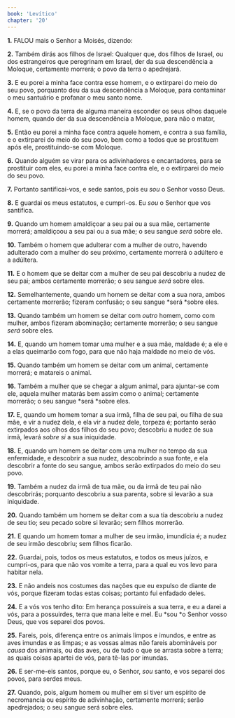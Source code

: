 ```yaml
---
book: 'Levítico'
chapter: '20'
---
```


**1.** FALOU mais o Senhor a Moisés, dizendo:

**2.** Também dirás aos filhos de Israel: Qualquer que, dos filhos de Israel, ou dos estrangeiros que peregrinam em Israel, der da sua descendência a Moloque, certamente morrerá; o povo da terra o apedrejará.

**3.** E eu porei a minha face contra esse homem, e o extirparei do meio do seu povo, porquanto deu da sua descendência a Moloque, para contaminar o meu santuário e profanar o meu santo nome.

**4.** E, se o povo da terra de alguma maneira esconder os seus olhos daquele homem, quando der da sua descendência a Moloque, para não o matar,

**5.** Então eu porei a minha face contra aquele homem, e contra a sua família, e o extirparei do meio do seu povo, bem como a todos que se prostituem após ele, prostituindo-se com Moloque.

**6.** Quando alguém se virar para os adivinhadores e encantadores, para se prostituir com eles, eu porei a minha face contra ele, e o extirparei do meio do seu povo.

**7.** Portanto santificai-vos, e sede santos, pois eu *sou* o Senhor vosso Deus.

**8.** E guardai os meus estatutos, e cumpri-os. Eu *sou* o Senhor que vos santifica.

**9.** Quando um homem amaldiçoar a seu pai ou a sua mãe, certamente morrerá; amaldiçoou a seu pai ou a sua mãe; o seu sangue *será* sobre ele.

**10.** Também o homem que adulterar com a mulher de outro, havendo adulterado com a mulher do seu próximo, certamente morrerá o adúltero e a adúltera.

**11.** E o homem que se deitar com a mulher de seu pai descobriu a nudez de seu pai; ambos certamente morrerão; o seu sangue *será* sobre eles.

**12.** Semelhantemente, quando um homem se deitar com a sua nora, ambos certamente morrerão; fizeram confusão; o seu sangue *será *sobre eles.

**13.** Quando também um homem se deitar com *outro* homem, como com mulher, ambos fizeram abominação; certamente morrerão; o seu sangue *será* sobre eles.

**14.** E, quando um homem tomar uma mulher e a sua mãe, maldade é; a ele e a elas queimarão com fogo, para que não haja maldade no meio de vós.

**15.** Quando também um homem se deitar com um animal, certamente morrerá; e matareis o animal.

**16.** Também a mulher que se chegar a algum animal, para ajuntar-se com ele, aquela mulher matarás bem assim como o animal; certamente morrerão; o seu sangue *será *sobre eles.

**17.** E, quando um homem tomar a sua irmã, filha de seu pai, ou filha de sua mãe, e vir a nudez dela, e ela vir a nudez dele, torpeza é; portanto serão extirpados aos olhos dos filhos do seu povo; descobriu a nudez de sua irmã, levará *sobre si* a sua iniquidade.

**18.** E, quando um homem se deitar com uma mulher no tempo da sua enfermidade, e descobrir a sua nudez, descobrindo a sua fonte, e ela descobrir a fonte do seu sangue, ambos serão extirpados do meio do seu povo.

**19.** Também a nudez da irmã de tua mãe, ou da irmã de teu pai não descobrirás; porquanto descobriu a sua parenta, sobre si levarão a sua iniquidade.

**20.** Quando também um homem se deitar com a sua tia descobriu a nudez de seu tio; seu pecado sobre si levarão; sem filhos morrerão.

**21.** E quando um homem tomar a mulher de seu irmão, imundícia é; a nudez de seu irmão descobriu; sem filhos ficarão.

**22.** Guardai, pois, todos os meus estatutos, e todos os meus juízos, e cumpri-os, para que não vos vomite a terra, para a qual eu vos levo para habitar nela.

**23.** E não andeis nos costumes das nações que eu expulso de diante de vós, porque fizeram todas estas coisas; portanto fui enfadado deles.

**24.** E a vós vos tenho dito: Em herança possuireis a sua terra, e eu a darei a vós, para a possuirdes, terra que mana leite e mel. Eu *sou *o Senhor vosso Deus, que vos separei dos povos.

**25.** Fareis, pois, diferença entre os animais limpos e imundos, e entre as aves imundas e as limpas; e as vossas almas não fareis abomináveis por *causa* dos animais, ou das aves, ou de tudo o que se arrasta sobre a terra; as quais coisas apartei de vós, para tê-las por imundas.

**26.** E ser-me-eis santos, porque eu, o Senhor, *sou* santo, e vos separei dos povos, para serdes meus.

**27.** Quando, pois, algum homem ou mulher em si tiver um espírito de necromancia ou espírito de adivinhação, certamente morrerá; serão apedrejados; o seu sangue será sobre eles.